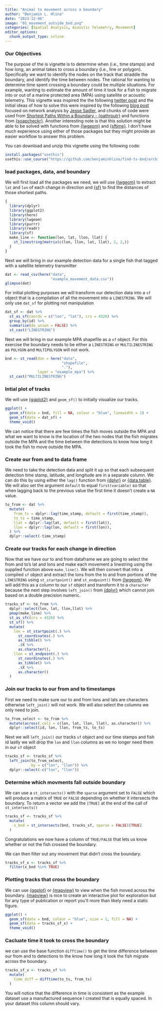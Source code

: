 ```yaml
---
title: "Animal to movement across a boundary"
author: "Benjamin L. Hlina"
date: "2023-12-06"
image: "01_movement_outside_bnd.png"
categories: [Spatial Analysis, Acoustic Telemetry, Movement]
editor_options: 
  chunk_output_type: inline
---
```


### Our Objectives

The purpose of the is vignette is to determine when (i.e., time stamps) and how long, an animal takes to cross a boundary (i.e., line or polygon). Specifically we want to identify the nodes on the track that straddle the boundary, and identify the time between nodes. The rational for wanting to determine time spent crossing a boundary could be multiple situations. For example, wanting to estimate the amount of time it took for a fish to migrate into or out of a marine protected area (MPA) using satellite or acoustic telemetry. This vignette was inspired the the following [twitter post](https://twitter.com/spoonbill_hank/status/1731742735453880428) and the initial ideas of how to solve this were inspired by the following [blog post](https://www.jessesadler.com/post/network-analysis-with-r/) focused on network analysis by [Jesse Sadler](https://www.jessesadler.com/), and chunks of code were used from [Shortest Paths Within a Boundary - {pathroutr}](https://blog.benjaminhlina.com/posts/post-with-code/shortest-path-pathroutr/shortest_path_example_pathroutr.html) and functions from [{soapcheckr}](https://github.com/dill/soapcheckr). Another interesting note is that this solution might be able to be solved with functions from [{lwgeom}](https://r-spatial.github.io/lwgeom/) and [{sftime}](https://r-spatial.github.io/sftime/). I don't have much experience using either of those packages but they might provide an easier workflow to answer this problem. 


You can download and unzip this vignette using the following code:

```r
install.packages("usethis")
usethis::use_course("https://github.com/benjaminhlina/find-ts-bnd/archive/refs/heads/master.zip")
```


### load packages, data, and boundary 
We will first load all the packages we need, we will use [{lwgeom}](https://r-spatial.github.io/lwgeom/) to extract `lat` and `lon` of each change in direction and [{sf}](https://r-spatial.github.io/sf/) to find the distances of those shortest paths.
```r
{
  library(dplyr)
  library(ggplot2)
  library(here)
  library(lwgeom)
  library(purrr)
  library(readr)
  library(sf)
  make_line <- function(lon, lat, llon, llat) {
    st_linestring(matrix(c(lon, llon, lat, llat), 2, 2,))
  }
}
```

Next we will bring in our example detection data for a single fish that tagged with a satellite telemetry transmitter  
```r
dat <- read_csv(here("data", 
                     "example_movement_data.csv"))
glimpse(dat)
```

For initial plotting purposes we will transform our detection data into a `sf` object that is a compilation of all the movement into a `LINESTRING`. We will only use `dat_sf` for plotting not manipulation 

```r
dat_sf <- dat %>% 
  st_as_sf(coords = c("lon", "lat"), crs = 4326) %>% 
  group_by(id) %>% 
  summarise(do_union = FALSE) %>% 
  st_cast("LINESTRING")
```

Next we will bring in our example MPA shapefile as a `sf` object. For this exercise the boundary needs to be either a `LINESTRING` or `MULTILINESTRING` as `POLYGON` and `MULTIPOLYGON` will not work. 

```r
bnd <- st_read(dsn = here("data", 
                          "shapefile", 
                          "."), 
               layer = "example_mpa") %>% 
  st_cast("MULTILINESTRING")
```

### Intial plot of tracks 
We will use [{ggplot2}](https://ggplot2.tidyverse.org/reference/ggplot.html) and `geom_sf()` to initially visualize our tracks. 
```r
ggplot() + 
  geom_sf(data = bnd, fill = NA, colour = "blue", linewidth = 1) + 
  geom_sf(data = dat_sf) + 
  theme_void()
```

We can notice that there are few times the fish moves outside the MPA and what we want to know is the location of the two nodes that the fish migrates outside the MPA and the time between the detections to know how long it took the fish to move outside the MPA. 

### Create our from and to data frame     

We need to take the detection data and split it up so that each subsequent detection time stamp, latitude, and longitude are in a separate column. We can do this by using either the `lag()` function from [{dplyr}](https://dplyr.tidyverse.org/) or [{data.table}](https://rdatatable.gitlab.io/data.table/). We will also set the argument `default` to equal `first(variable)` so that when lagging back to the previous value the first time it doesn't create a `NA` value. 

```r
to_from <- dat %>% 
  mutate(
    from_ts = dplyr::lag(time_stamp, default = first(time_stamp)),
    to_ts = time_stamp,
    llat = dplyr::lag(lat, default = first(lat)),
    llon = dplyr::lag(lon, default = first(lon)),
  ) %>% 
  dplyr::select(-time_stamp)
```

### Create our tracks for each change in direction 
Now that we have our to and from dataframe we are going to select the from and to's lat and lons and make each movement a linestring using the supplied function above `make_line()`. We will then convert that into a complied `sf` object and extract the lons from the to and from portions of the `LINESTRING` using `st_startpoint()` and `st_endpoint()` from [{lwgeom}](https://r-spatial.github.io/lwgeom/). We will add this as a column to our `sf` object and transform it to a `character` because the next step involves `left_join()` from [{dplyr}](https://dplyr.tidyverse.org/) which cannot join based on a double precision numeric. 
```r
tracks_sf <- to_from %>%
  dplyr::select(lon, lat, llon,llat) %>% 
  pmap(make_line) %>%
  st_as_sfc(crs = 4326) %>%
  st_sf() %>% 
  mutate(
    lon = st_startpoint(.) %>%
      st_coordinates(.) %>%
      as_tibble() %>%
      .$X %>% 
      as.character(),
    llon = st_endpoint(.) %>%
      st_coordinates(.) %>%
      as_tibble() %>%
      .$X %>% 
      as.character()
  )
```

### Join our tracks to our from and to timestamps 
First we need to make sure our to and from lons and lats are characters otherwise `left_join()` will not work. We will also select the columns we only need to join.  
```r
to_from_select <- to_from %>% 
  mutate(across(.cols = c(lon, lat, llon, llat), as.character)) %>% 
  dplyr::select(id, lon, llon, from_ts, to_ts)
```

Next we will `left_join()` our tracks `sf` object and our time stamps and fish id
lastly we will drop the `lon` and `llon` columns as we no longer need them in our `sf` object 
```r
tracks_sf <- tracks_sf %>% 
  left_join(to_from_select,
            by = c("lon", "llon")) %>% 
  dplyr::select(-c("lon", "llon"))
```

### Determine which movments fall outside boundary 

We can use a `st_intersects()` with the `sparse` argument set to `FALSE` which will produce a matrix of `TRUE` or `FALSE` depending on whether it intersects the boundary. To return a vector we add the `[TRUE]` at the end of the call of `st_intersects()`  

```r
tracks_sf <- tracks_sf %>% 
  mutate(
    x_bnd = st_intersects(bnd, tracks_sf, sparse = FALSE)[TRUE]
  )
```

Congratulations we now have a column of `TRUE/FALSE` that lets us know whether or not the fish crossed the boundary. 

We can then filter out any movement that didn't cross the boundary. 
```r
tracks_sf_x <- tracks_sf %>% 
  filter(x_bnd %in% TRUE)
```

### Plotting tracks that cross the boundary 
We can use [{ggplot}](https://ggplot2.tidyverse.org/reference/ggplot.html) or [{mapview}](https://r-spatial.github.io/mapview/) to view when the fish moved across the boundary. [{mapview}](https://r-spatial.github.io/mapview/) is nice to create an interactive plot for exploration but for any type of publication or report you'll more than likely need a static figure. 

```r
ggplot() + 
  geom_sf(data = bnd, colour = "blue", size = 1, fill = NA) + 
  geom_sf(data = tracks_sf_x) +
  theme_void()
```

### Cacluate time it took to cross the boundary 

we can use the base function `difftime()` to get the time difference between our from and to detections to the know how long it took the fish migrate across the boundary. 
```r
tracks_sf_x <- tracks_sf %>% 
  mutate(
    time_diff = difftime(to_ts, from_ts)
  )
```

You will notice that the difference in time is consistent as the example dataset use a manufactured sequence I created that is equally spaced. In your dataset this column should vary. 